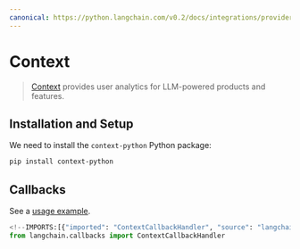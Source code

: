 ```yaml
---
canonical: https://python.langchain.com/v0.2/docs/integrations/providers/context/
---
```


# Context

>[Context](https://context.ai/) provides user analytics for LLM-powered products and features.

## Installation and Setup

We need to install the  `context-python` Python package:

```bash
pip install context-python
```


## Callbacks

See a [usage example](/docs/integrations/callbacks/context).

```python
<!--IMPORTS:[{"imported": "ContextCallbackHandler", "source": "langchain.callbacks", "docs": "https://api.python.langchain.com/en/latest/callbacks/langchain_community.callbacks.context_callback.ContextCallbackHandler.html", "title": "Context"}]-->
from langchain.callbacks import ContextCallbackHandler
```